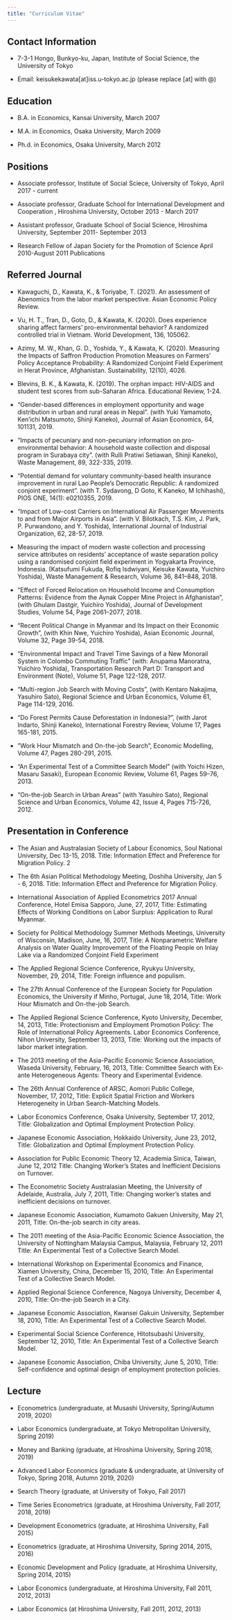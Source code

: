 ```yaml
---
title: "Curriculum Vitae"
---
```


## Contact Information

- 7-3-1 Hongo, Bunkyo-ku, Japan, Institute of Social Science, the University of Tokyo

- Email: keisukekawata[at]iss.u-tokyo.ac.jp (please replace [at] with @)

## Education

- B.A. in Economics, Kansai University, March 2007

- M.A. in Economics, Osaka University, March 2009

- Ph.d. in Economics, Osaka University, March 2012

## Positions

- Associate professor, Institute of Social Sciece, University of Tokyo, April 2017 - current

- Associate professor, Graduate School for International Development and Cooperation , Hiroshima
University, October 2013 - March 2017

- Assistant professor, Graduate School of Social Science, Hiroshima University, September 2011-
September 2013

- Research Fellow of Japan Society for the Promotion of Science April 2010-August 2011
Publications

## Referred Journal

- Kawaguchi, D., Kawata, K., & Toriyabe, T. (2021). An assessment of Abenomics from the labor market perspective. Asian Economic Policy Review.

- Vu, H. T., Tran, D., Goto, D., & Kawata, K. (2020). Does experience sharing affect farmers’ pro-environmental behavior? A randomized controlled trial in Vietnam. World Development, 136, 105062.

- Azimy, M. W., Khan, G. D., Yoshida, Y., & Kawata, K. (2020). Measuring the Impacts of Saffron
Production Promotion Measures on Farmers’ Policy Acceptance Probability: A Randomized Conjoint
Field Experiment in Herat Province, Afghanistan. Sustainability, 12(10), 4026.

- Blevins, B. K., & Kawata, K. (2019). The orphan impact: HIV-AIDS and student test scores from
sub-Saharan Africa. Educational Review, 1-24.

- “Gender-based differences in employment opportunity and wage distribution in urban and rural areas
in Nepal”. (with Yuki Yamamoto, Ken’ichi Matsumoto, Shinji Kaneko), Journal of Asian Economics,
64, 101131, 2019.

- “Impacts of pecuniary and non-pecuniary information on pro-environmental behavior: A household
waste collection and disposal program in Surabaya city”. (with Rulli Pratiwi Setiawan, Shinji Kaneko),
Waste Management, 89, 322-335, 2019.

- “Potential demand for voluntary community-based health insurance improvement in rural Lao People’s
Democratic Republic: A randomized conjoint experiment”. (with T. Sydavong, D Goto, K Kaneko, M
Ichihashi), PlOS ONE, 14(1): e0210355, 2019.

- “Impact of Low-cost Carriers on International Air Passenger Movements to and from Major Airports in
Asia”. (with V. Bilotkach, T.S. Kim, J. Park, P. Purwandono, and Y. Yoshida), International Journal
of Industrial Organization, 62, 28-57, 2019.

- Measuring the impact of modern waste collection and processing service attributes on residents’ acceptance of waste separation policy using a randomised conjoint field experiment in Yogyakarta Province,
Indonesia. (Katsufumi Fukuda, Rofiq Isdwiyani, Keisuke Kawata, Yuichiro Yoshida), Waste Management & Research, Volume 36, 841–848, 2018.

- “Effect of Forced Relocation on Household Income and Consumption Patterns: Evidence from the
Aynak Copper Mine Project in Afghanistan”, (with Ghulam Dastgir, Yuichiro Yoshida), Journal of
Development Studies, Volume 54, Page 2061–2077, 2018.

- “Recent Political Change in Myanmar and Its Impact on their Economic Growth”, (with Khin Nwe,
Yuichiro Yoshida), Asian Economic Journal, Volume 32, Page 39-54, 2018.

- “Environmental Impact and Travel Time Savings of a New Monorail System in Colombo Commuting
Traffic” (with: Anupama Manoratna, Yuichiro Yoshida), Transportation Research Part D: Transport
and Environment (Note), Volume 51, Page 122-128, 2017.

- “Multi-region Job Search with Moving Costs”, (with Kentaro Nakajima, Yasuhiro Sato), Regional
Science and Urban Economics, Volume 61, Page 114-129, 2016.

- “Do Forest Permits Cause Deforestation in Indonesia?”, (with Jarot Indarto, Shinji Kaneko), International Forestry Review, Volume 17, Pages 165-181, 2015.

- ”Work Hour Mismatch and On-the-job Search", Economic Modelling, Volume 47, Pages 280-291, 2015.

- “An Experimental Test of a Committee Search Model” (with Yoichi Hizen, Masaru Sasaki), European
Economic Review, Volume 61, Pages 59–76, 2013.

- “On-the-job Search in Urban Areas” (with Yasuhiro Sato), Regional Science and Urban Economics,
Volume 42, Issue 4, Pages 715-726, 2012.

## Presentation in Conference

- The Asian and Australasian Society of Labour Economics, Soul National University, Dec 13-15, 2018.
Title: Information Effect and Preference for Migration Policy.
2

- The 6th Asian Political Methodology Meeting, Doshiha University, Jan 5 - 6, 2018. Title: Information
Effect and Preference for Migration Policy.

- International Association of Applied Econometrics 2017 Annual Conference, Hotel Emisa Sapporo,
June, 27, 2017, Title: Estimating Effects of Working Conditions on Labor Surplus: Application to
Rural Myanmar.

- Society for Political Methodology Summer Methods Meetings, University of Wisconsin, Madison, June,
16, 2017, Title: A Nonparametric Welfare Analysis on Water Quality Improvement of the Floating
People on Inlay Lake via a Randomized Conjoint Field Experiment

- The Applied Regional Science Conference, Ryukyu University, November, 29, 2014, Title: Foreign
influence and populism.

- The 27th Annual Conference of the European Society for Population Economics, the University if
Minho, Portugal, June 18, 2014, Title: Work Hour Mismatch and On-the-job Search.

- The Applied Regional Science Conference, Kyoto University, December, 14, 2013, Title: Protectionism
and Employment Promotion Policy: The Role of International Policy Agreements. Labor Economics
Conference, Nihon University, September 13, 2013, Title: Working out the impacts of labor market
integration.

- The 2013 meeting of the Asia-Pacific Economic Science Association, Waseda University, February,
16, 2013, Title: Committee Search with Ex-ante Heterogeneous Agents: Theory and Experimental
Evidence.

- The 26th Annual Conference of ARSC, Aomori Public College, November, 17, 2012, Title: Explicit
Spatial Friction and Workers Heterogeneity in Urban Search-Matching Models.

- Labor Economics Conference, Osaka University, September 17, 2012, Title: Globalization and Optimal
Employment Protection Policy.

- Japanese Economic Association, Hokkaido University, June 23, 2012, Title: Globalization and Optimal
Employment Protection Policy.

- Association for Public Economic Theory 12, Academia Sinica, Taiwan, June 12, 2012 Title: Changing
Worker’s States and Inefficient Decisions on Turnover.

- The Econometric Society Australasian Meeting, the University of Adelaide, Australia, July 7, 2011,
Title: Changing worker’s states and inefficient decisions on turnover.

- Japanese Economic Association, Kumamoto Gakuen University, May 21, 2011, Title: On-the-job search
in city areas.

- The 2011 meeting of the Asia-Pacific Economic Science Association, the University of Nottingham
Malaysia Campus, Malaysia, February 12, 2011 Title: An Experimental Test of a Collective Search
Model.

- International Workshop on Experimental Economics and Finance, Xiamen University, China, December
15, 2010, Title: An Experimental Test of a Collective Search Model.

- Applied Regional Science Conference, Nagoya University, December 4, 2010, Title: On-the-job Search
in a City.

- Japanese Economic Association, Kwansei Gakuin University, September 18, 2010, Title: An Experimental Test of a Collective Search Model.

- Experimental Social Science Conference, Hitotsubashi University, September 12, 2010, Title: An Experimental Test of a Collective Search Model.

- Japanese Economic Association, Chiba University, June 5, 2010, Title: Self-confidence and optimal
design of employment protection policies.


## Lecture

- Econometrics (undergraduate, at Musashi University, Spring/Autumn 2019, 2020)

- Labor Economics (undergraduate, at Tokyo Metropolitan University, Spring 2019)

- Money and Banking (graduate, at Hiroshima University, Spring 2018, 2019)

- Advanced Labor Economics (graduate & undergraduate, at University of Tokyo, Spring 2018, Autumn
2019, 2020)

- Search Theory (graduate, at University of Tokyo, Fall 2017)

- Time Series Econometrics (graduate, at Hiroshima University, Fall 2017, 2018, 2019)

- Development Econometrics (graduate, at Hiroshima University, Fall 2015)

- Econometrics (graduate, at Hiroshima University, Spring 2014, 2015, 2016)

- Economic Development and Policy (graduate, at Hiroshima University, Spring 2014, 2015)

- Labor Economics (undergraduate, at Hiroshima University, Fall 2011, 2012, 2013)

- Labor Economics (at Hiroshima University, Fall 2011, 2012, 2013)
